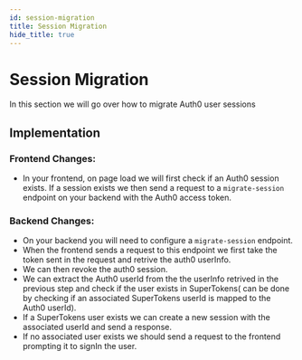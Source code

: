 ```yaml
---
id: session-migration
title: Session Migration
hide_title: true
---
```


# Session Migration

In this section we will go over how to migrate Auth0 user sessions

## Implementation

### Frontend Changes:

- In your frontend, on page load we will first check if an Auth0 session exists. If a session exists we then send a request to a `migrate-session` endpoint on your backend with the Auth0 access token.

### Backend Changes:

- On your backend you will need to configure a `migrate-session` endpoint.
- When the frontend sends a request to this endpoint we first take the token sent in the request and retrive the auth0 userInfo.
- We can then revoke the auth0 session.
- We can extract the Auth0 userId from the the userInfo retrived in the previous step and check if the user exists in SuperTokens( can be done by checking if an associated SuperTokens userId is mapped to the Auth0 userId).
- If a SuperTokens user exists we can create a new session with the associated userId and send a response.
- If no associated user exists we should send a request to the frontend prompting it to signIn the user.